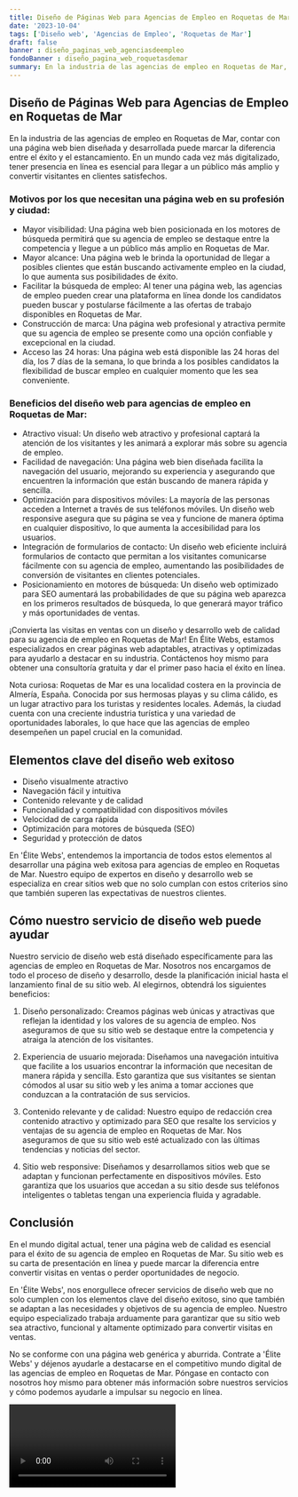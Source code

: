 ```yaml
---
title: Diseño de Páginas Web para Agencias de Empleo en Roquetas de Mar
date: '2023-10-04'
tags: ['Diseño web', 'Agencias de Empleo', 'Roquetas de Mar']
draft: false
banner : diseño_paginas_web_agenciasdeempleo
fondoBanner : diseño_pagina_web_roquetasdemar
summary: En la industria de las agencias de empleo en Roquetas de Mar, contar con una página web bien diseñada y desarrollada puede marcar la diferencia entre el éxito y el estancamiento. En un mundo cada vez más digitalizado, tener presencia en línea es esencial para llegar a un público más amplio y convertir visitantes en clientes satisfechos.
---
```


## Diseño de Páginas Web para Agencias de Empleo en Roquetas de Mar

En la industria de las agencias de empleo en Roquetas de Mar, contar con una página web bien diseñada y desarrollada puede marcar la diferencia entre el éxito y el estancamiento. En un mundo cada vez más digitalizado, tener presencia en línea es esencial para llegar a un público más amplio y convertir visitantes en clientes satisfechos.

### Motivos por los que necesitan una página web en su profesión y ciudad:
- Mayor visibilidad: Una página web bien posicionada en los motores de búsqueda permitirá que su agencia de empleo se destaque entre la competencia y llegue a un público más amplio en Roquetas de Mar.
- Mayor alcance: Una página web le brinda la oportunidad de llegar a posibles clientes que están buscando activamente empleo en la ciudad, lo que aumenta sus posibilidades de éxito.
- Facilitar la búsqueda de empleo: Al tener una página web, las agencias de empleo pueden crear una plataforma en línea donde los candidatos pueden buscar y postularse fácilmente a las ofertas de trabajo disponibles en Roquetas de Mar.
- Construcción de marca: Una página web profesional y atractiva permite que su agencia de empleo se presente como una opción confiable y excepcional en la ciudad.
- Acceso las 24 horas: Una página web está disponible las 24 horas del día, los 7 días de la semana, lo que brinda a los posibles candidatos la flexibilidad de buscar empleo en cualquier momento que les sea conveniente.

### Beneficios del diseño web para agencias de empleo en Roquetas de Mar:
- Atractivo visual: Un diseño web atractivo y profesional captará la atención de los visitantes y les animará a explorar más sobre su agencia de empleo.
- Facilidad de navegación: Una página web bien diseñada facilita la navegación del usuario, mejorando su experiencia y asegurando que encuentren la información que están buscando de manera rápida y sencilla.
- Optimización para dispositivos móviles: La mayoría de las personas acceden a Internet a través de sus teléfonos móviles. Un diseño web responsive asegura que su página se vea y funcione de manera óptima en cualquier dispositivo, lo que aumenta la accesibilidad para los usuarios.
- Integración de formularios de contacto: Un diseño web eficiente incluirá formularios de contacto que permitan a los visitantes comunicarse fácilmente con su agencia de empleo, aumentando las posibilidades de conversión de visitantes en clientes potenciales.
- Posicionamiento en motores de búsqueda: Un diseño web optimizado para SEO aumentará las probabilidades de que su página web aparezca en los primeros resultados de búsqueda, lo que generará mayor tráfico y más oportunidades de ventas.

¡Convierta las visitas en ventas con un diseño y desarrollo web de calidad para su agencia de empleo en Roquetas de Mar! En Élite Webs, estamos especializados en crear páginas web adaptables, atractivas y optimizadas para ayudarlo a destacar en su industria. Contáctenos hoy mismo para obtener una consultoría gratuita y dar el primer paso hacia el éxito en línea.

Nota curiosa: Roquetas de Mar es una localidad costera en la provincia de Almería, España. Conocida por sus hermosas playas y su clima cálido, es un lugar atractivo para los turistas y residentes locales. Además, la ciudad cuenta con una creciente industria turística y una variedad de oportunidades laborales, lo que hace que las agencias de empleo desempeñen un papel crucial en la comunidad.

<GifSeo />

<Cta />

## Elementos clave del diseño web exitoso

- Diseño visualmente atractivo
- Navegación fácil y intuitiva
- Contenido relevante y de calidad
- Funcionalidad y compatibilidad con dispositivos móviles
- Velocidad de carga rápida
- Optimización para motores de búsqueda (SEO)
- Seguridad y protección de datos

En 'Élite Webs', entendemos la importancia de todos estos elementos al desarrollar una página web exitosa para agencias de empleo en Roquetas de Mar. Nuestro equipo de expertos en diseño y desarrollo web se especializa en crear sitios web que no solo cumplan con estos criterios sino que también superen las expectativas de nuestros clientes.

## Cómo nuestro servicio de diseño web puede ayudar

Nuestro servicio de diseño web está diseñado específicamente para las agencias de empleo en Roquetas de Mar. Nosotros nos encargamos de todo el proceso de diseño y desarrollo, desde la planificación inicial hasta el lanzamiento final de su sitio web. Al elegirnos, obtendrá los siguientes beneficios:

1. Diseño personalizado: Creamos páginas web únicas y atractivas que reflejan la identidad y los valores de su agencia de empleo. Nos aseguramos de que su sitio web se destaque entre la competencia y atraiga la atención de los visitantes.

2. Experiencia de usuario mejorada: Diseñamos una navegación intuitiva que facilite a los usuarios encontrar la información que necesitan de manera rápida y sencilla. Esto garantiza que sus visitantes se sientan cómodos al usar su sitio web y les anima a tomar acciones que conduzcan a la contratación de sus servicios.

3. Contenido relevante y de calidad: Nuestro equipo de redacción crea contenido atractivo y optimizado para SEO que resalte los servicios y ventajas de su agencia de empleo en Roquetas de Mar. Nos aseguramos de que su sitio web esté actualizado con las últimas tendencias y noticias del sector.

4. Sitio web responsive: Diseñamos y desarrollamos sitios web que se adaptan y funcionan perfectamente en dispositivos móviles. Esto garantiza que los usuarios que accedan a su sitio desde sus teléfonos inteligentes o tabletas tengan una experiencia fluida y agradable.

## Conclusión

En el mundo digital actual, tener una página web de calidad es esencial para el éxito de su agencia de empleo en Roquetas de Mar. Su sitio web es su carta de presentación en línea y puede marcar la diferencia entre convertir visitas en ventas o perder oportunidades de negocio.

En 'Élite Webs', nos enorgullece ofrecer servicios de diseño web que no solo cumplen con los elementos clave del diseño exitoso, sino que también se adaptan a las necesidades y objetivos de su agencia de empleo. Nuestro equipo especializado trabaja arduamente para garantizar que su sitio web sea atractivo, funcional y altamente optimizado para convertir visitas en ventas.

No se conforme con una página web genérica y aburrida. Contrate a 'Élite Webs' y déjenos ayudarle a destacarse en el competitivo mundo digital de las agencias de empleo en Roquetas de Mar. Póngase en contacto con nosotros hoy mismo para obtener más información sobre nuestros servicios y cómo podemos ayudarle a impulsar su negocio en línea.

<Video />

<CtaBot job='Agencias de Empleo' city='Roquetas de Mar'/>

<Gmaps query='Roquetas de Mar+españa+maps' />